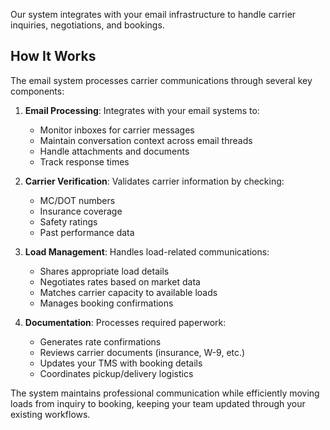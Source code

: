 Our system integrates with your email infrastructure to handle carrier inquiries, negotiations, and bookings.

## How It Works

The email system processes carrier communications through several key components:

1. **Email Processing**: Integrates with your email systems to:
   - Monitor inboxes for carrier messages
   - Maintain conversation context across email threads
   - Handle attachments and documents
   - Track response times

2. **Carrier Verification**: Validates carrier information by checking:
   - MC/DOT numbers
   - Insurance coverage
   - Safety ratings
   - Past performance data

3. **Load Management**: Handles load-related communications:
   - Shares appropriate load details
   - Negotiates rates based on market data
   - Matches carrier capacity to available loads
   - Manages booking confirmations

4. **Documentation**: Processes required paperwork:
   - Generates rate confirmations
   - Reviews carrier documents (insurance, W-9, etc.)
   - Updates your TMS with booking details
   - Coordinates pickup/delivery logistics

The system maintains professional communication while efficiently moving loads from inquiry to booking, keeping your team updated through your existing workflows.
